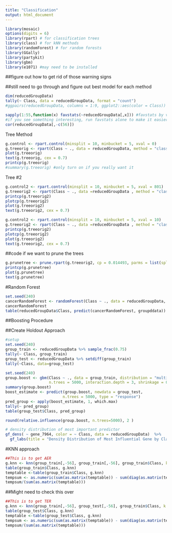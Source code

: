```yaml
---
title: "Classification"
output: html_document
---
```


```r
library(mosaic)
options(digits = 6)
library(rpart) # for classification trees
library(class) # for kNN methods
library(randomForest) # for random forests
library(GGally)
library(partykit)
library(gbm)
library(e1071) #may need to be installed
```


##figure out how to get rid of those warning signs

##still need to go through and figure out best model for each method

```r
dim(reducedGroupData)
tally(~ Class, data = reducedGroupData, format = "count")
#ggpairs(reducedGroupData, columns = 1:9, ggplot2::aes(color = Class))
```


```r
sapply(1:55,function(x) favstats(~reducedGroupData[,x])) #favstats by variable fast
#if you see something interesting, run favstats alone to make it easier to read
cor(reducedGroupData[,-c(56)])
```


Tree Method

```r
g.control <- rpart.control(minsplit = 10, minbucket = 5, xval = 0)
g.treeorig <- rpart(Class ~ ., data = reducedGroupData, method = "class", control = g.control)
plot(g.treeorig)
text(g.treeorig, cex = 0.7)
printcp(g.treeorig)
#summary(g.treeorig) #only turn on if you really want it
```
Tree #2
```r
g.control2 <- rpart.control(minsplit = 10, minbucket = 5, xval = 801)
g.treeorig2 <- rpart(Class ~ ., data =reducedGroupData , method = "class", control = g.control2)
printcp(g.treeorig2)
plotcp(g.treeorig2)
plot(g.treeorig2)
text(g.treeorig2, cex = 0.7)
```

```r
g.control2 <- rpart.control(minsplit = 10, minbucket = 5, xval = 10)
g.treeorig2 <- rpart(Class ~ ., data =reducedGroupData , method = "class", control = g.control2)
printcp(g.treeorig2)
plotcp(g.treeorig2)
plot(g.treeorig2)
text(g.treeorig2, cex = 0.7)
```


##code if we want to prune the trees
```r
g.prunetree <- prune.rpart(g.treeorig2, cp = 0.014493, parms = list(split = "information"), control = g.control2)
printcp(g.prunetree)
plot(g.prunetree)
text(g.prunetree)
```

#Random Forest
```r
set.seed(240)
cancerRandomForest <- randomForest(Class ~ ., data = reducedGroupData, mtry = 10, ntree = 100, importance = T, proximity = T)
cancerRandomForest
table(reducedGroupData$Class, predict(cancerRandomForest, groupddata))
```


##Boosting Procedure

##Create Holdout Approach
```r
#setup
set.seed(240)
group_train <- reducedGroupData %>% sample_frac(0.75) 
tally(~ Class, group_train)
group_test <- reducedGroupData %>% setdiff(group_train)
tally(~Class, data=group_test)
```


```r
set.seed(240)
group.boost <- gbm(Class ~ ., data = group_train, distribution = "multinomial", 
                   n.trees = 5000, interaction.depth = 3, shrinkage = 0.1)
summary(group.boost)
boost_estimate <- predict(group.boost, newdata = group_test, 
                         n.trees = 5000, type = "response")
pred_group <- apply(boost_estimate, 1, which.max)
tally(~ pred_group)
table(group_test$Class, pred_group)
```
```r
round(relative.influence(group.boost, n.trees=5000), 2 )

# density distribution of most important predictor
gf_dens( ~ gene_7964, color = ~ Class, data = reducedGroupData)  %>%
  gf_labs(title = "Density Distribution of Most Influential Gene by Class")
```

#KNN approach
```r
##This is to get AER
g.knn <- knn(group_train[,-56], group_train[,-56], group_train$Class, k = 4, prob = T)
table(group_train$Class, g.knn)
temptable <-table(group_train$Class, g.knn)
tempsum <- as.numeric(sum(as.matrix(temptable)) - sum(diag(as.matrix(temptable))))
tempsum/(sum(as.matrix(temptable)))

```
##Might need to check this over
```r
##This is to get TER
g.knn <- knn(group_train[,-56], group_test[,-56], group_train$Class, k = 4, prob = T)
table(group_test$Class, g.knn)
temptable <-table(group_test$Class, g.knn)
tempsum <- as.numeric(sum(as.matrix(temptable)) - sum(diag(as.matrix(temptable))))
tempsum/(sum(as.matrix(temptable)))

```
